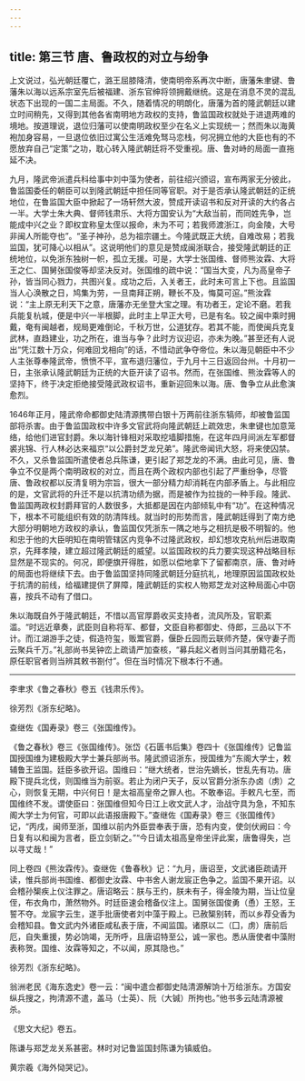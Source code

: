 ```yaml
---
---
---
```

title: 第三节 唐、鲁政权的对立与纷争
---




上文说过，弘光朝廷覆亡，潞王屈膝降清，使南明帝系再次中断，唐藩朱聿键、鲁藩朱以海以远系宗室先后被福建、浙东官绅将领拥戴继统。这是在消息不灵的混乱状态下出现的一国二主局面。不久，随着情况的明朗化，唐藩为首的隆武朝廷以建立时间稍先，又得到其他各省南明地方政权的支持，鲁监国政权就处于进退两难的境地。按道理说，退位归藩可以使南明政权至少在名义上实现统一；然而朱以海黄袍加身容易，一旦退位依旧过寓公生活难免驽马恋栈，何况拥立他的大臣也有的不愿放弃自己“定策”之功，耽心转入隆武朝廷将不受重视。唐、鲁对峙的局面一直拖延不决。

九月，隆武帝派遣兵科给事中刘中藻为使者，前往绍兴颁诏，宣布两家无分彼此，鲁监国委任的朝臣可以到隆武朝廷中担任同等官职。对于是否承认隆武朝廷的正统地位，在鲁监国大臣中掀起了一场轩然大波，赞成开读诏书和反对开读的大约各占一半。大学士朱大典、督师钱肃乐、大将方国安认为“大敌当前，而同姓先争，岂能成中兴之业？即权宜称皇太侄以报命，未为不可；若我师渡浙江，向金陵，大号非闽人所能夺也”。“圣子神孙，总为祖宗疆土。今隆武既正大统，自难改易；若我监国，犹可降心以相从”。这说明他们的意见是赞成闽浙联合，接受隆武朝廷的正统地位，以免浙东独树一帜，孤立无援。可是，大学士张国维、督师熊汝霖、大将王之仁、国舅张国俊等却坚决反对。张国维的疏中说：“国当大变，凡为高皇帝子孙，皆当同心戮力，共图兴复。成功之后，入关者王，此时未可言上下也。且监国当人心涣散之日，鸠集为劳，一旦南拜正朔，鞭长不及，悔莫可逭。”熊汝霖说：“主上原无利天下之意，唐藩亦无坐登大宝之理。有功者王，定论不磨。若我兵能复杭城，便是中兴一半根脚，此时主上早正大号，已是有名。较之闽中乘时拥戴，奄有闽越者，规局更难倒论，千秋万世，公道犹存。若其不能，而使闽兵克复武林，直趋建业，功之所在，谁当与争？此时方议迎诏，亦未为晚。”甚至还有人说出“凭江数十万众，何难回戈相向”的话，不惜动武争夺帝位。朱以海见朝臣中不少人主张尊奉隆武帝，愤愤不平，宣布退归藩位，于九月十三日返回台州。十月初一日，主张承认隆武朝廷为正统的大臣开读了诏书。然而，在张国维、熊汝霖等人的坚持下，终于决定拒绝接受隆武政权诏书，重新迎回朱以海。唐、鲁争立从此愈演愈烈。

1646年正月，隆武帝命都御史陆清源携带白银十万两前往浙东犒师，却被鲁监国部将杀害。由于鲁监国政权中许多文官武将向隆武朝廷上疏效忠，朱聿键也加意笼络，给他们进官封爵。朱以海针锋相对采取挖墙脚措施，在这年四月间派左军都督裘兆锦、行人林必达来福京“以公爵封芝龙兄弟”。隆武帝闻讯大怒，将来使囚禁。不久，又杀鲁监国所遣使者总兵陈谦，更引起了郑芝龙的不满。由此可见，唐、鲁争立不仅是两个南明政权的对立，而且在两个政权内部也引起了严重纷争，尽管唐、鲁政权都以反清复明为宗旨，很大一部分精力却消耗在内部矛盾上。与此相应的是，文官武将的升迁不是以抗清功绩为据，而是被作为拉拢的一种手段。隆武、鲁监国两政权封爵拜官的人数很多，大抵都是因在内部倾轧中有“功”。在这种情况下，根本不可能组织有效的防清阵线。就当时的形势而言，隆武朝廷得到了南方绝大部分明朝地方政权的承认，鲁监国仅凭浙东一隅之地与之相抗是极不明智的。他和忠于他的大臣明知在南明管辖区内竞争不过隆武政权，却幻想攻克杭州后进取南京，先拜孝陵，建立超过隆武朝廷的威望。以监国政权的兵力要实现这种战略目标显然是不现实的。何况，即便旗开得胜，如愿以偿地拿下了留都南京，唐、鲁对峙的局面也将继续下去。由于鲁监国坚持同隆武朝廷分庭抗礼，地理原因监国政权处于抗清的前线，给福建提供了屏障，隆武朝廷的实权人物郑芝龙对这种局面心中窃喜，按兵不动有了借口。

朱以海既自外于隆武朝廷，不惜以高官厚爵收买支持者，流风所及，官职紊滥。“时远近章奏，武臣则自称将军、都督，文臣自称都御史、侍郎，三品以下不计。而江湖游手之徒，假造符玺，贩鬻官爵，偃卧丘园而云联师齐楚，保守妻子而云聚兵千万。”礼部尚书吴钟峦上疏请严加查核，“募兵起义者则当问其册籍花名，原任职官者则当辨其敕书劄付”。但在当时情况下根本行不通。



* * *



李聿求《鲁之春秋》卷五《钱肃乐传》。 ​​​​​​​​​



徐芳烈《浙东纪略》。 ​​​​​​​​​



查继佐《国寿录》卷三《张国维传》。 ​​​​​​​​​



《鲁之春秋》卷三《张国维传》。张岱《石匮书后集》卷四十《张国维传》记鲁监国授国维为建极殿大学士兼兵部尚书。隆武颁诏浙东，授国维为“东阁大学士，敕辅鲁王监国。廷臣多欲开诏。国维曰：“继大统者，世治先嫡长，世乱先有功。唐殿下提兵北伐，则国维当为前驱。若止为闭户天子，反以官爵分浙东办卤（虏）之心，则恢复无期，中兴何日！是太祖高皇帝之罪人也。不敢奉诏。手敕凡七至，而国维终不发。谓使臣曰：张国维但知今日江上收文武人才，治战守具为急，不知东阁大学士为何官，可即以此语报唐殿下。”查继佐《国寿录》卷三《张国维传》记，“丙戌，闽师至浙，国维以前内外臣尝奉表于唐，恐有内变，使剑伏阙曰：今日复有以和闽为言者，臣立剑斩之。”“今日请太祖高皇帝坐评此案，唐鲁得失，岂以寻丈哉！” ​​​​​​​​​



同上卷四《熊汝霖传》。查继佐《鲁春秋》记：“九月，唐诏至，文武诸臣疏请开读，惟兵部尚书国维、都御史汝霖、中书舍人谢龙宸正色争之。监国不果开诏。以会稽孙榘疾上仪注罪之。唐诏略云：朕与王约，朕未有子，得金陵为期，当让位皇侄，布衣角巾，萧然物外。时廷臣速会稽备仪注上。国舅张国俊勇（恿）王怒，王誓不夺。龙宸字云生，遂手批唐使者刘中藻于殿上。已赦榘别转，而以乡荐殳香为会稽知县。鲁文武内外诸臣咸私表于唐，不闻监国。诸原以二（囗，虏）唐前后厄，自失重援，势必饷竭，无所呼，且唐诏特至公，诚一家也。悉从唐使者中藻附表称贺。国维、汝霖等知之，不以闻，原其隐也。” ​​​​​​​​​



徐芳烈《浙东纪略》。 ​​​​​​​​​



翁洲老民《海东逸史》卷一云：“闽中遣佥都御史陆清源解饷十万给浙东。方国安纵兵搜之，拘清源不遣，盖马（士英）、阮（大铖）所拘也。”他书多云陆清源被杀。 ​​​​​​​​​



《思文大纪》卷五。 ​​​​​​​​​



陈谦与郑芝龙关系甚密。林时对记鲁监国封陈谦为镇威伯。 ​​​​​​​​​



黄宗羲《海外恸哭记》。 ​​​​​​​​​